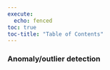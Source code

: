 ```yaml
---
execute:
  echo: fenced
toc: true
toc-title: "Table of Contents"
---
```


### Anomaly/outlier detection

